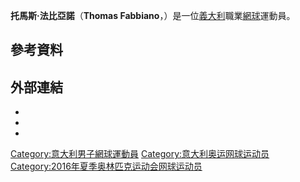 {{Infobox 网球
|姓名=Thomas Fabbiano
|照片= 
|image=Fabbiano WMQ14 (4) (14603740411).jpg
|国籍={{ITA}}
|生年=1989年
|生日={{birth_date_and_age|1989|5|26|mf=y}}
|出生地=義大利
|居住地=義大利
|身高=173
|体重=70
|持拍手=右
|反拍=雙手
|转职业年=2003年
|球拍=
|球衣=
|球鞋=
|单打最高排名=70（2017年9月18日）
|双打最高排名=
|现单打排名=
|现双打排名=
|单打冠军头衔=0
|双打冠军头衔=0
|职业战绩=
|奖金=1,662,424[[美元|美元]]
|澳网最好成绩=
|法网最好成绩=
|温网最好成绩=
|美网最好成绩=男單第一輪（2013）
|大满贯个数=
|奥运会最好成绩=
}}

'''托馬斯·法比亞諾'''（'''Thomas Fabbiano'''，{{bd|1989年|5月26日}}）是一位[[義大利|義大利]]職業[[網球|網球]]運動員。

== 參考資料 ==
{{reflist|2}}

== 外部連結 ==
* {{ATP|id=F586}}
* {{ITF Profile|id=100049010}}
* {{DavisCupplayerlink|id=100049010}}

{{意大利人物小作品}}
{{網球運動員小作品}}

{{DEFAULTSORT:Fabbiano, Thomas}}
[[Category:意大利男子網球運動員|Category:意大利男子網球運動員]]
[[Category:意大利奥运网球运动员|Category:意大利奥运网球运动员]]
[[Category:2016年夏季奥林匹克运动会网球运动员|Category:2016年夏季奥林匹克运动会网球运动员]]